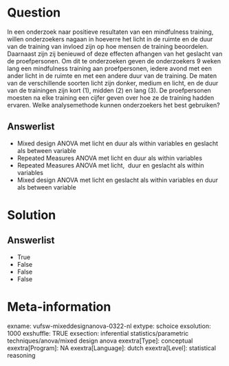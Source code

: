Question
========
In een onderzoek naar positieve resultaten van een mindfulness training,
willen onderzoekers nagaan in hoeverre het licht in de ruimte en de duur
van de training van invloed zijn op hoe mensen de training beoordelen.
Daarnaast zijn zij benieuwd of deze effecten afhangen van het geslacht
van de proefpersonen. Om dit te onderzoeken geven de onderzoekers 9
weken lang een mindfulness training aan proefpersonen, iedere avond met
een ander licht in de ruimte en met een andere duur van de training. De
maten van de verschillende soorten licht zijn donker, medium en licht,
en de duur van de trainingen zijn kort (1), midden (2) en lang (3). De
proefpersonen moesten na elke training een cijfer geven over hoe ze de
training hadden ervaren. Welke analysemethode kunnen onderzoekers het
best gebruiken?

Answerlist
----------
* Mixed design ANOVA met licht en duur als within variables en geslacht
  als between variable
* Repeated Measures ANOVA met licht en duur als within variables
* Repeated Measures ANOVA met licht,  duur en geslacht als within
  variables
* Mixed design ANOVA met licht en geslacht als within variables en duur
  als between variable

Solution
========










Answerlist
----------
* True
* False
* False
* False

Meta-information
================
exname: vufsw-mixeddesignanova-0322-nl
extype: schoice
exsolution: 1000
exshuffle: TRUE
exsection: inferential statistics/parametric techniques/anova/mixed design anova
exextra[Type]: conceptual
exextra[Program]: NA
exextra[Language]: dutch
exextra[Level]: statistical reasoning

